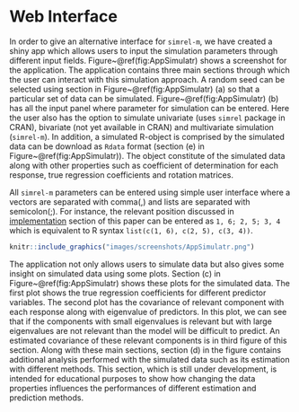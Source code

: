 # Web Interface #

In order to give an alternative interface for `simrel-m`, we have created a shiny app which  allows users to input the simulation parameters through different input fields. Figure~\@ref(fig:AppSimulatr) shows a screenshot for the application. The application contains three main sections through which the user can interact with  this simulation approach. A random seed can be selected using section in Figure~\@ref(fig:AppSimulatr) (a) so that a particular set of data can be  simulated. Figure~\@ref(fig:AppSimulatr) (b) has all the input panel where  parameter for simulation can be entered. Here the user also has the option to simulate univariate (uses `simrel` package in CRAN), bivariate (not yet available in CRAN)  and multivariate simulation (`simrel-m`). In addition, a simulated R-object is comprised by the simulated data can be download as `Rdata` format (section (e) in Figure~\@ref(fig:AppSimulatr)).  The object constitute of the simulated data along with other properties such as coefficient of determination for each response, true regression coefficients and rotation matrices.

All `simrel-m` parameters can be entered using simple user interface where a vectors are separated with comma(,) and lists are separated with  semicolon(;). For instance, the relevant position discussed in [implementation](#implementation) section of this paper can be entered as `1, 6; 2, 5; 3, 4` which is equivalent to R syntax `list(c(1, 6), c(2, 5), c(3, 4))`.

```r
knitr::include_graphics("images/screenshots/AppSimulatr.png")
```

The application not only allows users to simulate data but also gives some insight on simulated data using some plots. Section (c) in Figure~\@ref(fig:AppSimulatr) shows these plots for the simulated data. The first plot shows the true regression coefficients for different predictor variables. The second plot has the covariance of relevant component with each response along with eigenvalue of predictors. In this plot, we can see that if the components with small eigenvalues is relevant but with large eigenvalues are not relevant than the model will be difficult to predict. An estimated covariance of these relevant components is in third figure of this section. Along with these main sections, section (d) in the figure contains additional analysis performed with the simulated data such as its estimation with different methods. This section, which is still under development, is intended for educational purposes to show how changing the data properties influences the performances of different estimation and prediction methods.
